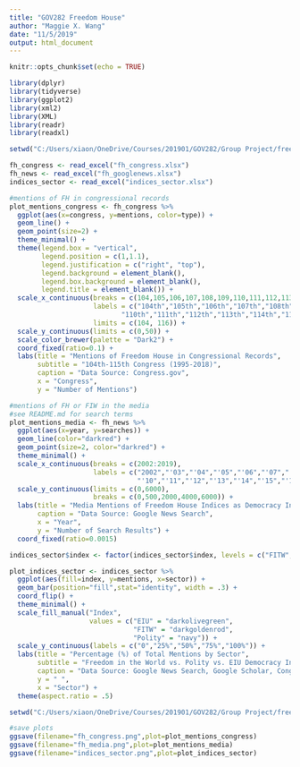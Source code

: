 ```yaml
---
title: "GOV282 Freedom House"
author: "Maggie X. Wang"
date: "11/5/2019"
output: html_document
---
```


```r
knitr::opts_chunk$set(echo = TRUE)
```

```r
library(dplyr)
library(tidyverse)
library(ggplot2)
library(xml2)
library(XML)
library(readr)
library(readxl)
```

```r
setwd("C:/Users/xiaon/OneDrive/Courses/201901/GOV282/Group Project/freedomhouse/data_raw")

fh_congress <- read_excel("fh_congress.xlsx")
fh_news <- read_excel("fh_googlenews.xlsx")
indices_sector <- read_excel("indices_sector.xlsx")
```

```r
#mentions of FH in congressional records
plot_mentions_congress <- fh_congress %>% 
  ggplot(aes(x=congress, y=mentions, color=type)) + 
  geom_line() + 
  geom_point(size=2) + 
  theme_minimal() + 
  theme(legend.box = "vertical",
        legend.position = c(1,1.1),
        legend.justification = c("right", "top"),
        legend.background = element_blank(),
        legend.box.background = element_blank(),
        legend.title = element_blank()) + 
  scale_x_continuous(breaks = c(104,105,106,107,108,109,110,111,112,113,114,115),
                     labels = c("104th","105th","106th","107th","108th","109th",
                            "110th","111th","112th","113th","114th","115th"),
                     limits = c(104, 116)) + 
  scale_y_continuous(limits = c(0,50)) + 
  scale_color_brewer(palette = "Dark2") + 
  coord_fixed(ratio=0.1) + 
  labs(title = "Mentions of Freedom House in Congressional Records",
       subtitle = "104th-115th Congress (1995-2018)",
       caption = "Data Source: Congress.gov",
       x = "Congress",
       y = "Number of Mentions")
```

```r
#mentions of FH or FIW in the media
#see README.md for search terms
plot_mentions_media <- fh_news %>% 
  ggplot(aes(x=year, y=searches)) + 
  geom_line(color="darkred") + 
  geom_point(size=2, color="darkred") + 
  theme_minimal() + 
  scale_x_continuous(breaks = c(2002:2019), 
                     labels = c("2002","'03","'04","'05","'06","'07","'08","'09",
                                "'10","'11","'12","'13","'14","'15","'16","'17","'18","2019")) + 
  scale_y_continuous(limits = c(0,6000),
                     breaks = c(0,500,2000,4000,6000)) + 
  labs(title = "Media Mentions of Freedom House Indices as Democracy Indices",
       caption = "Data Source: Google News Search",
       x = "Year",
       y = "Number of Search Results") + 
  coord_fixed(ratio=0.0015)
```


```r
indices_sector$index <- factor(indices_sector$index, levels = c("FITW", "EIU", "Polity"))

plot_indices_sector <- indices_sector %>% 
  ggplot(aes(fill=index, y=mentions, x=sector)) + 
  geom_bar(position="fill",stat="identity", width = .3) + 
  coord_flip() + 
  theme_minimal() + 
  scale_fill_manual("Index", 
                    values = c("EIU" = "darkolivegreen", 
                               "FITW" = "darkgoldenrod",
                               "Polity" = "navy")) + 
  scale_y_continuous(labels = c("0","25%","50%","75%","100%")) + 
  labs(title = "Percentage (%) of Total Mentions by Sector",
       subtitle = "Freedom in the World vs. Polity vs. EIU Democracy Index",
       caption = "Data Source: Google News Search, Google Scholar, Congress.gov",
       y = " ",
       x = "Sector") + 
  theme(aspect.ratio = .5)
```

```r
setwd("C:/Users/xiaon/OneDrive/Courses/201901/GOV282/Group Project/freedomhouse/deliverables")

#save plots
ggsave(filename="fh_congress.png",plot=plot_mentions_congress)
ggsave(filename="fh_media.png",plot=plot_mentions_media)
ggsave(filename="indices_sector.png",plot=plot_indices_sector)
```

